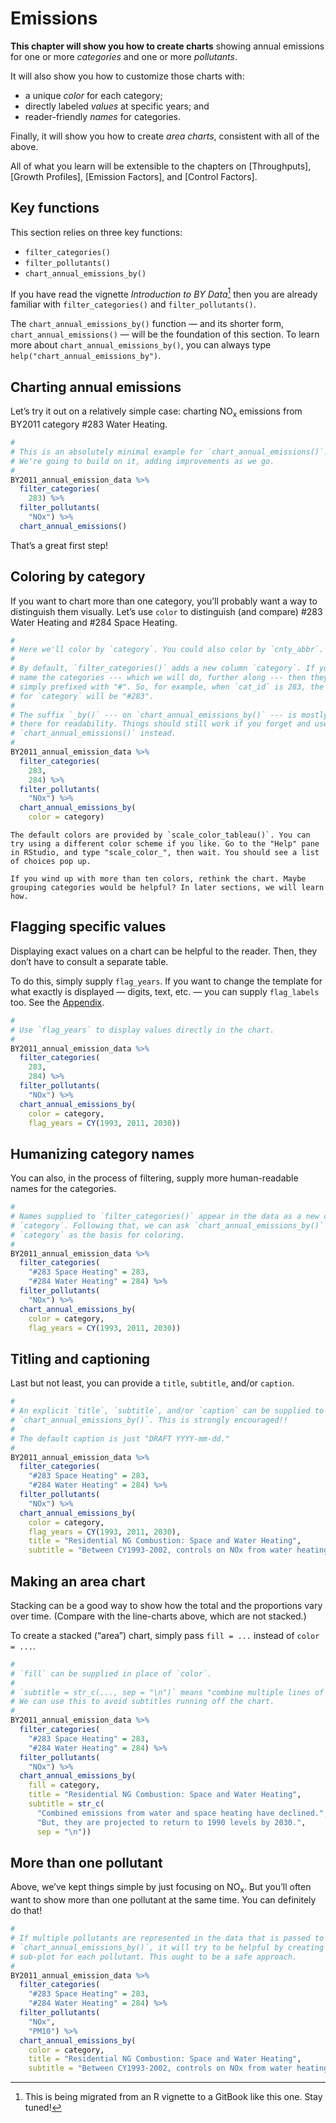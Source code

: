 # Emissions {#emissions}

**This chapter will show you how to create charts** showing annual emissions for one or more *categories* and one or more *pollutants*.

It will also show you how to customize those charts with:

- a unique *color* for each category;
- directly labeled *values* at specific years; and
- reader-friendly *names* for categories.

Finally, it will show you how to create *area charts*, consistent with all of the above.

All of what you learn will be extensible to the chapters on [Throughputs], [Growth Profiles], [Emission Factors], and [Control Factors].

## Key functions

This section relies on three key functions:

- `filter_categories()`
- `filter_pollutants()`
- `chart_annual_emissions_by()`

If you have read the vignette *Introduction to BY Data*^[This is being migrated from an R vignette to a GitBook like this one. Stay tuned!] then you are already familiar with `filter_categories()` and `filter_pollutants()`.

The `chart_annual_emissions_by()` function --- and its shorter form, `chart_annual_emissions()` --- will be the foundation of this section. To learn more about `chart_annual_emissions_by()`, you can always type `help("chart_annual_emissions_by")`.

## Charting annual emissions

Let's try it out on a relatively simple case: charting NO~x~ emissions from BY2011 category #283 Water Heating.

```r
#
# This is an absolutely minimal example for `chart_annual_emissions()`.
# We're going to build on it, adding improvements as we go.
#
BY2011_annual_emission_data %>%
  filter_categories(
    283) %>%
  filter_pollutants(
    "NOx") %>%
  chart_annual_emissions()
```

That's a great first step!

## Coloring by category

If you want to chart more than one category, you'll probably want a way to distinguish them visually. Let's use `color` to distinguish (and compare) #283 Water Heating and #284 Space Heating.

```r
#
# Here we'll color by `category`. You could also color by `cnty_abbr`. (Try it!)
#
# By default, `filter_categories()` adds a new column `category`. If you don't
# name the categories --- which we will do, further along --- then they are 
# simply prefixed with "#". So, for example, when `cat_id` is 283, the default 
# for `category` will be "#283".
#
# The suffix `_by()` --- on `chart_annual_emissions_by()` --- is mostly just
# there for readability. Things should still work if you forget and use
# `chart_annual_emissions()` instead.
# 
BY2011_annual_emission_data %>%
  filter_categories(
    283, 
    284) %>%
  filter_pollutants(
    "NOx") %>%
  chart_annual_emissions_by(
    color = category)
```

```block
The default colors are provided by `scale_color_tableau()`. You can try using a different color scheme if you like. Go to the "Help" pane in RStudio, and type "scale_color_", then wait. You should see a list of choices pop up.

If you wind up with more than ten colors, rethink the chart. Maybe grouping categories would be helpful? In later sections, we will learn how.
```

## Flagging specific values

Displaying exact values on a chart can be helpful to the reader. Then, they don't have to consult a separate table. 

To do this, simply supply `flag_years`. If you want to change the template for what exactly is displayed --- digits, text, etc. --- you can supply `flag_labels` too. See the [Appendix](#appendix-howto-flag_labels).

```r
#
# Use `flag_years` to display values directly in the chart.
#
BY2011_annual_emission_data %>%
  filter_categories(
    283, 
    284) %>%
  filter_pollutants(
    "NOx") %>%
  chart_annual_emissions_by(
    color = category,
    flag_years = CY(1993, 2011, 2030))
```

## Humanizing category names

You can also, in the process of filtering, supply more human-readable names for the categories.

```r
#
# Names supplied to `filter_categories()` appear in the data as a new column,
# `category`. Following that, we can ask `chart_annual_emissions_by()` to use
# `category` as the basis for coloring.
# 
BY2011_annual_emission_data %>%
  filter_categories(
    "#283 Space Heating" = 283, 
    "#284 Water Heating" = 284) %>%
  filter_pollutants(
    "NOx") %>%
  chart_annual_emissions_by(
    color = category,
    flag_years = CY(1993, 2011, 2030))
```

## Titling and captioning

Last but not least, you can provide a `title`, `subtitle`, and/or `caption`.

```r
#
# An explicit `title`, `subtitle`, and/or `caption` can be supplied to
# `chart_annual_emissions_by()`. This is strongly encouraged!!
#
# The default caption is just "DRAFT YYYY-mm-dd."
# 
BY2011_annual_emission_data %>%
  filter_categories(
    "#283 Space Heating" = 283, 
    "#284 Water Heating" = 284) %>%
  filter_pollutants(
    "NOx") %>%
  chart_annual_emissions_by(
    color = category,
    flag_years = CY(1993, 2011, 2030),
    title = "Residential NG Combustion: Space and Water Heating",
    subtitle = "Between CY1993-2002, controls on NOx from water heating were strengthened.")
```

## Making an area chart

Stacking can be a good way to show how the total and the proportions vary over time. (Compare with the line-charts above, which are not stacked.)

To create a stacked ("area") chart, simply pass `fill = ...` instead of `color = ...`.

```r
#
# `fill` can be supplied in place of `color`.
# 
# `subtitle = str_c(..., sep = "\n")` means "combine multiple lines of text".
# We can use this to avoid subtitles running off the chart.
#
BY2011_annual_emission_data %>%
  filter_categories(
    "#283 Space Heating" = 283, 
    "#284 Water Heating" = 284) %>%
  filter_pollutants(
    "NOx") %>%
  chart_annual_emissions_by(
    fill = category,
    title = "Residential NG Combustion: Space and Water Heating",
    subtitle = str_c(
      "Combined emissions from water and space heating have declined.",
      "But, they are projected to return to 1990 levels by 2030.",
      sep = "\n"))
```

## More than one pollutant

Above, we've kept things simple by just focusing on NO~x~. But you'll often want to show more than one pollutant at the same time. You can definitely do that!

```r
#
# If multiple pollutants are represented in the data that is passed to
# `chart_annual_emissions_by()`, it will try to be helpful by creating a
# sub-plot for each pollutant. This ought to be a safe approach.
# 
BY2011_annual_emission_data %>%
  filter_categories(
    "#283 Space Heating" = 283, 
    "#284 Water Heating" = 284) %>%
  filter_pollutants(
    "NOx",
    "PM10") %>%
  chart_annual_emissions_by(
    color = category,
    title = "Residential NG Combustion: Space and Water Heating",
    subtitle = "Between CY1993-2002, controls on NOx from water heating were strengthened.")
```
